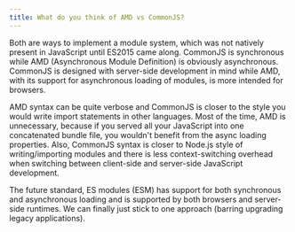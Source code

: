 ```yaml
---
title: What do you think of AMD vs CommonJS?
---
```


Both are ways to implement a module system, which was not natively present in JavaScript until ES2015 came along. CommonJS is synchronous while AMD (Asynchronous Module Definition) is obviously asynchronous. CommonJS is designed with server-side development in mind while AMD, with its support for asynchronous loading of modules, is more intended for browsers.

AMD syntax can be quite verbose and CommonJS is closer to the style you would write import statements in other languages. Most of the time, AMD is unnecessary, because if you served all your JavaScript into one concatenated bundle file, you wouldn't benefit from the async loading properties. Also, CommonJS syntax is closer to Node.js style of writing/importing modules and there is less context-switching overhead when switching between client-side and server-side JavaScript development.

The future standard, ES modules (ESM) has support for both synchronous and asynchronous loading and is supported by both browsers and server-side runtimes. We can finally just stick to one approach (barring upgrading legacy applications).
